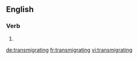 ==English==

===Verb===
{{head|en|present participle}}

# {{present participle of|transmigrate|lang=en|nocat=1}}

[[de:transmigrating]]
[[fr:transmigrating]]
[[vi:transmigrating]]